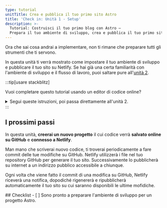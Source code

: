 ```yaml
---
type: tutorial
unitTitle: Crea e pubblica il tuo primo sito Astro
title: 'Check in: Unità 1 - Setup'
description: >-
  Tutorial: Costruisci il tuo primo blog con Astro —
  Prepara il tuo ambiente di sviluppo, crea e pubblica il tuo primo sito Astro
---
```


Ora che sai cosa andrai a implementare, non ti rimane che preparare tutti gli strumenti che ti servono.

In questa unità ti verrà mostrato come impostare il tuo ambiente di sviluppo e pubblicare il tuo sito su Netlify.
Se hai già una certa familiarità con l'ambiente di sviluppo e il flusso di lavoro,
puoi saltare pure all'[unità 2](/it/tutorial/2-pages).

:::tip[usare stackblitz]

Vuoi completare questo tutorial usando un editor di codice online?
<details>
<summary>Segui queste istruzioni, poi passa direttamente all'unità 2.</summary>

**Impostare StackBlitz**
1. Visita [astro.new](https://astro.new) e fai clic sul pulsante "Empty Project" per creare un progetto vuoto in StackBlitz. 

2. Fai clic su "Sign in" nell'angolo in alto a destra e accedi con le tue credenziali GitHub.

3. Nell'angolo in alto a sinistra dell'editor StackBlitz, fai clic su "fork" per creare una copia del template. Salvalo nella pagina del tuo account.

4. Aspetta che il progetto si carichi, dopodiché avrai accesso a una preview del progetto vuoto di base chiamato "Empty Project".

**Modificare il progetto**

Nel pannello dei file dovrebbe essercene uno chiamato `src/pages/index.astro`. Fai clic per aprirlo e modificalo seguendo le istruzioni in [La tua prima riga di codice in Astro](/it/tutorial/1-setup-3/).

**Crea un repository GitHub**

1. Fai click sul pulsante <kbd>Connect Repository</kbd> sopra l'elenco dei file, digita un nuovo nome per il tuo repository e infine fai click su <kbd>Create repo & push</kbd>. 

2. Quando ci saranno delle modifiche da riportare su GitHub, apparirà un pulsante "Commit" in alto a sinistra nel tuo spazio di lavoro. Dopo che avrai fatto clic su questo pulsante, potrai inserire un messaggio per il commit e aggiornare così il tuo repository.

**Pubblicare il tuo sito**

Se vuoi pubblicare il tuo sito su Netlify, salta alla sezione [Pubblicare il tuo sito sul web](/it/tutorial/1-setup/5/)
Altrimenti, passa all'[unità 2](/it/tutorial/2-pages/) per cominciare a sviluppare con Astro.

</details>
:::

## I prossimi passi

In questa unità, **creerai un nuovo progetto** il cui codice verrà **salvato online su GitHub** e **connesso a Netlify**. 

Man mano che scriverai nuovo codice, ti troverai periodicamente a fare commit delle tue modifiche su GitHub. Netlify utilizzerà i file nel tuo repository GitHub per generare il tuo sito. Successivamente lo pubblicherà su internet a un indirizzo pubblico accessibile a chiunque.

Ogni volta che viene fatto il commit di una modifica su GitHub, Netlify riceverà una notifica, dopodiché rigenererà e ripubblicherà automaticamente il tuo sito su cui saranno disponibili le ultime mofidiche.


<Box icon="check-list">
## Checklist

<Checklist>
- [ ] Sono pronto a preparare l'ambiente di sviluppo per un progetto Astro.
</Checklist>
</Box>
